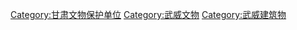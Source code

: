 [[Category:甘肃文物保护单位|Category:甘肃文物保护单位]]
[[Category:武威文物|Category:武威文物]]
[[Category:武威建筑物|Category:武威建筑物]]